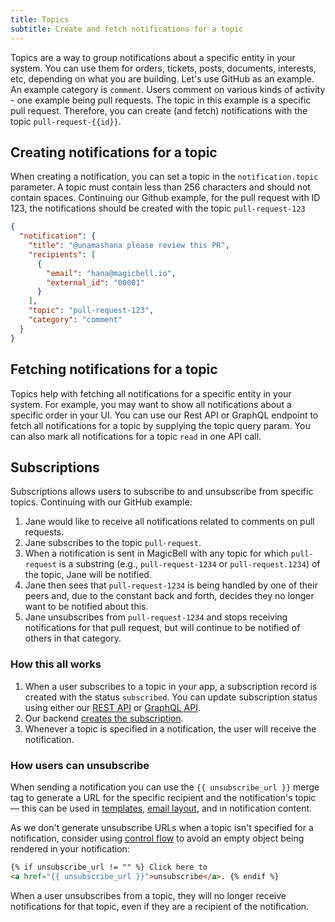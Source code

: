 ```yaml
---
title: Topics
subtitle: Create and fetch notifications for a topic
---
```


Topics are a way to group notifications about a specific entity in your system. You can use them for orders,
tickets, posts, documents, interests, etc, depending on what you are building. Let's use GitHub as an example. An example category is `comment`. Users comment on
various kinds of activity - one example being pull requests. The topic in this example is a specific pull request. Therefore,
you can create (and fetch) notifications with the topic `pull-request-{{id}}`.

## Creating notifications for a topic

When creating a notification, you can set a topic in the `notification.topic` parameter. A topic must contain
less than 256 characters and should not contain spaces. Continuing our Github example, for the pull request with ID 123,
the notifications should be created with the topic `pull-request-123`

```json hideHeader
{
  "notification": {
    "title": "@unamashana please review this PR",
    "recipients": [
      {
        "email": "hana@magicbell.io",
        "external_id": "00001"
      }
    ],
    "topic": "pull-request-123",
    "category": "comment"
  }
}
```

## Fetching notifications for a topic

Topics help with fetching all notifications for a specific entity in your system.
For example, you may want to show all notifications about a specific order in your UI.
You can use our Rest API or GraphQL endpoint to fetch all notifications for a topic by supplying the topic query param.
You can also mark all notifications for a topic `read` in one API call.

## Subscriptions

Subscriptions allows users to subscribe to and unsubscribe from specific topics. Continuing with our GitHub example:

1. Jane would like to receive all notifications related to comments on pull requests.
1. Jane subscribes to the topic `pull-request`.
1. When a notification is sent in MagicBell with any topic for which `pull-request` is a substring (e.g., `pull-request-1234` or `pull-request.1234`) of the topic, Jane will be notified.
1. Jane then sees that `pull-request-1234` is being handled by one of their peers and, due to the constant back and forth, decides they no longer want to be notified about this.
1. Jane unsubscribes from `pull-request-1234` and stops receiving notifications for that pull request, but will continue to be notified of others in that category.

### How this all works

1. When a user subscribes to a topic in your app, a subscription record is created with the status `subscribed`. You can update subscription status using either our [REST API](/docs/rest-api/reference#update-topic-subscription) or [GraphQL API](/docs/graphql-api/reference#update-a-user's-subscription-status-to-a-topic).
1. Our backend [creates the subscription](/docs/graphql-api/reference#create-subscription).
1. Whenever a topic is specified in a notification, the user will receive the notification.

### How users can unsubscribe

When sending a notification you can use the `{{ unsubscribe_url }}` merge tag to generate a URL for the specific recipient and the notification's topic — this can be used in [templates](/docs/templates), [email layout](/docs/email-layouts), and in notification content.

As we don't generate unsubscribe URLs when a topic isn't specified for a notification, consider using [control flow](https://shopify.github.io/liquid/tags/control-flow/) to avoid an empty object being rendered in your notification:

```html title=LIQUID noTopBorderRadius
{% if unsubscribe_url != "" %} Click here to
<a href="{{ unsubscribe_url }}">unsubscribe</a>. {% endif %}
```

<Note>
  When a user unsubscribes from a topic, they will no longer receive notifications for
  that topic, even if they are a recipient of the notification.
</Note>
